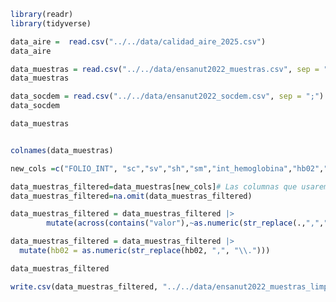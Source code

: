 

```r
library(readr)
library(tidyverse)
```

```r
data_aire =  read.csv("../../data/calidad_aire_2025.csv")
data_aire

data_muestras = read.csv("../../data/ensanut2022_muestras.csv", sep = ";")
data_muestras

data_socdem = read.csv("../../data/ensanut2022_socdem.csv", sep = ";")
data_socdem

data_muestras



```



```r
colnames(data_muestras)
```


```r
new_cols =c("FOLIO_INT", "sc","sv","sh","sm","int_hemoglobina","hb02","valor_AC_URICO","valor_ALBU","valor_COL_HDL","valor_COL_LDL","valor_COLEST","valor_CREAT","valor_GLU_SUERO","valor_INSULINA","valor_PCR","valor_TRIG","valor_EAG","valor_HB1AC","valor_FERRITINA","valor_FOL","valor_HCST","valor_PROTCREAC","valor_STFR_FEB23","valor_VIT_B12","valor_VIT_D")  

data_muestras_filtered=data_muestras[new_cols]# Las columnas que usaremos 
data_muestras_filtered=na.omit(data_muestras_filtered)
```

```r
data_muestras_filtered = data_muestras_filtered |> 
        mutate(across(contains("valor"),~as.numeric(str_replace(.,",","\\."))))

data_muestras_filtered = data_muestras_filtered |>
  mutate(hb02 = as.numeric(str_replace(hb02, ",", "\\.")))
```


```r
data_muestras_filtered
```


```r
write.csv(data_muestras_filtered, "../../data/ensanut2022_muestras_limpio.csv", row.names = FALSE)
```


